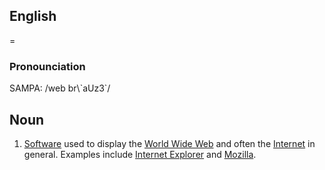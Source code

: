 ==English===
===Pronounciation===
SAMPA: /web br\`aUz3`/
==Noun==
# [[Software]] used to display the [[World Wide Web]] and often the [[Internet]] in general. Examples include [[w:Internet Explorer|Internet Explorer]] and [[w:Mozilla|Mozilla]].
{{wikipedia}}